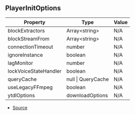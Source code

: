 ## PlayerInitOptions

| Property | Type | Value |
| ----------- | ----------- | ----------- |
| blockExtractors | Array\<string> | N/A |
| blockStreamFrom | Array\<string> | N/A |
| connectionTimeout | number | N/A |
| ignoreInstance | boolean | N/A |
| lagMonitor | number | N/A |
| lockVoiceStateHandler | boolean | N/A |
| queryCache | null \| QueryCache | N/A |
| useLegacyFFmpeg | boolean | N/A |
| ytdlOptions | downloadOptions | N/A |


- [Source](https://github.com/Androz2091/discord-player/blob/72b264e/packages/discord-player/src/types/types.ts#L346)